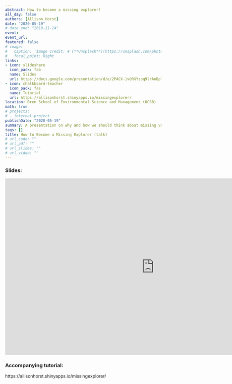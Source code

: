 ```yaml
---
abstract: How to become a missing explorer!  
all_day: false
authors: [Allison Horst]
date: "2020-05-19"
# date_end: "2019-11-14"
event: 
event_url: 
featured: false
# image: 
#   caption: 'Image credit: # [**Unsplash**](https://unsplash.com/photos/bzdhc5b3Bxs)'
#   focal_point: Right
links:
- icon: slideshare
  icon_pack: fab
  name: Slides
  url: https://docs.google.com/presentation/d/e/2PACX-1vQRXYzpq9lrAnBpl_xGoVFXpJicn8eBqEzowMUPgB8XOj4UCvYaGFN6R_jMz56UIdL9zAEdiraDU3ph/pub?start=false&loop=false&delayms=3000
- icon: chalkboard-teacher
  icon_pack: fas
  name: Tutorial
  url: https://allisonhorst.shinyapps.io/missingexplorer/
location: Bren School of Environmental Science and Management (UCSB)
math: true
# projects:
# - internal-project
publishDate: "2020-05-19"
summary: A presentation on why and how we should think about missing values in our environmental data, and how we can use Nick Tierney's naniar package in R to help us becoming a missing (data) explorer.
tags: []
title: How to Become a Missing Explorer (talk)
# url_code: ""
# url_pdf: ""
# url_slides: ""
# url_video: ""
---
```


### Slides: 

<iframe src="https://docs.google.com/presentation/d/e/2PACX-1vQRXYzpq9lrAnBpl_xGoVFXpJicn8eBqEzowMUPgB8XOj4UCvYaGFN6R_jMz56UIdL9zAEdiraDU3ph/embed?start=false&loop=false&delayms=3000" frameborder="0" width="960" height="569" allowfullscreen="true" mozallowfullscreen="true" webkitallowfullscreen="true"></iframe>

### Accompanying tutorial: 

https://allisonhorst.shinyapps.io/missingexplorer/
